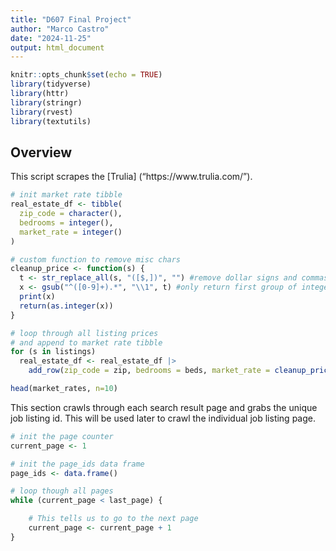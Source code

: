 ```yaml
---
title: "D607 Final Project"
author: "Marco Castro"
date: "2024-11-25"
output: html_document
---
```


```r
knitr::opts_chunk$set(echo = TRUE)
library(tidyverse)
library(httr)
library(stringr)
library(rvest)
library(textutils)
```

## Overview

This script scrapes the [Trulia] ("https://www.trulia.com/").


```r


# init market rate tibble
real_estate_df <- tibble(
  zip_code = character(),
  bedrooms = integer(),
  market_rate = integer()
)

# custom function to remove misc chars
cleanup_price <- function(s) {
  t <- str_replace_all(s, "([$,])", "") #remove dollar signs and commas
  x <- gsub("^([0-9]+).*", "\\1", t) #only return first group of integers
  print(x)
  return(as.integer(x))
} 

# loop through all listing prices 
# and append to market rate tibble
for (s in listings)
  real_estate_df <- real_estate_df |>
    add_row(zip_code = zip, bedrooms = beds, market_rate = cleanup_price(s))

head(market_rates, n=10)
```



This section crawls through each search result page and grabs the unique job listing id. This will be used later to crawl the individual job listing page.




```r


# init the page counter
current_page <- 1

# init the page_ids data frame
page_ids <- data.frame()

# loop though all pages
while (current_page < last_page) {

    # This tells us to go to the next page
    current_page <- current_page + 1
}


```
